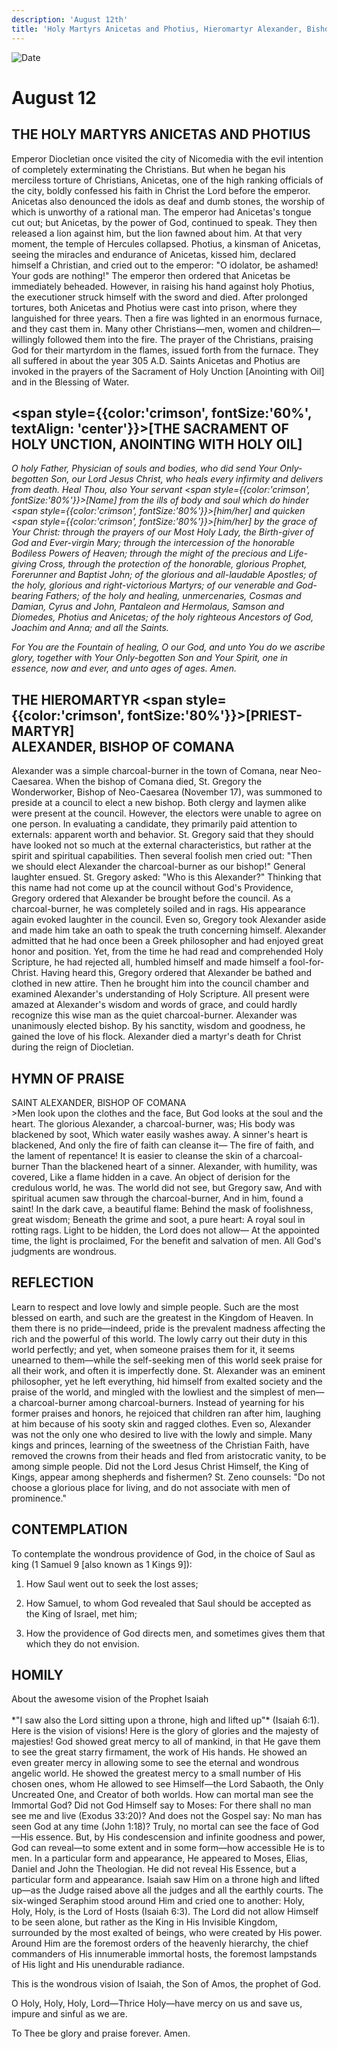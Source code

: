 ```yaml
---
description: 'August 12th'
title: 'Holy Martyrs Anicetas and Photius, Hieromartyr Alexander, Bishop of Comana'
---
```


<CustomPaginator />
<RunningHead />

<Image src="/title-imprint.png" height={68} width={50} alt="Date" className="title-imprint"/>

# <div id="date">August <Image className="four-dot" src="/four-dot.png" height={15} width={15} alt="" />12</div>

## THE HOLY MARTYRS ANICETAS AND PHOTIUS

Emperor Diocletian once visited the city of Nicomedia with the evil intention of completely exterminating the Christians. But when he began his merciless torture of Christians, Anicetas, one of the high ranking officials of the city, boldly confessed his faith in Christ the Lord before the emperor. Anicetas also denounced the idols as deaf and dumb stones, the worship of which is unworthy of a rational man. The emperor had Anicetas's tongue cut out; but Anicetas, by the power of God, continued to speak. They then released a lion against him, but the lion fawned about him. At that very moment, the temple of Hercules collapsed. Photius, a kinsman of Anicetas, seeing the miracles and endurance of Anicetas, kissed him, declared himself a Christian, and cried out to the emperor: "O idolator, be ashamed! Your gods are nothing!" The emperor then ordered that Anicetas be immediately beheaded. However, in raising his hand against holy Photius, the executioner struck himself with the sword and died. After prolonged tortures, both Anicetas and Photius were cast into prison, where they languished for three years. Then a fire was lighted in an enormous furnace, and they cast them in. Many other Christians—men, women and children—willingly followed them into the fire. The prayer of the Christians, praising God for their martyrdom in the flames, issued forth from the furnace. They all suffered in about the year 305 A.D. Saints Anicetas and Photius are invoked in the prayers of the Sacrament of Holy Unction [Anointing with Oil] and in the Blessing of Water.

## <span style={{color:'crimson', fontSize:'60%', textAlign: 'center'}}>[THE SACRAMENT OF HOLY UNCTION, ANOINTING WITH HOLY OIL]</span>

*O holy Father, Physician of souls and bodies, who did send Your Only-begotten Son, our Lord Jesus Christ, who heals every infirmity and delivers from death. Heal Thou, also Your servant <span style={{color:'crimson', fontSize:'80%'}}>[Name]</span> from the ills of body and soul which do hinder <span style={{color:'crimson', fontSize:'80%'}}>[him/her]</span> and quicken <span style={{color:'crimson', fontSize:'80%'}}>[him/her]</span> by the grace of Your Christ: through the prayers of our Most Holy Lady, the Birth-giver of God and Ever-virgin Mary; through the intercession of the honorable Bodiless Powers of Heaven; through the might of the precious and Life-giving Cross, through the protection of the honorable, glorious Prophet, Forerunner and Baptist John; of the glorious and all-laudable Apostles; of the holy, glorious and right-victorious Martyrs; of our venerable and God-bearing Fathers; of the holy and healing, unmercenaries, Cosmas and Damian, Cyrus and John, Pantaleon and Hermolaus, Samson and Diomedes, Photius and Anicetas; of the holy righteous Ancestors of God, Joachim and Anna; and all the Saints.*

*For You are the Fountain of healing, O our God, and unto You do we ascribe glory, together with Your Only-begotten Son and Your Spirit, one in essence, now and ever, and unto ages of ages. Amen.*

## THE HIEROMARTYR <span style={{color:'crimson', fontSize:'80%'}}>[PRIEST-MARTYR]</span><br />ALEXANDER, BISHOP OF COMANA

Alexander was a simple charcoal-burner in the town of Comana, near Neo-Caesarea. When the bishop of Comana died, St. Gregory the Wonderworker, Bishop of Neo-Caesarea (November 17), was summoned to preside at a council to elect a new bishop. Both clergy and laymen alike were present at the council. However, the electors were unable to agree on one person. In evaluating a candidate, they primarily paid attention to externals: apparent worth and behavior. St. Gregory said that they should have looked not so much at the external characteristics, but rather at the spirit and spiritual capabilities. Then several foolish men cried out: "Then we should elect Alexander the charcoal-burner as our bishop!" General laughter ensued. St. Gregory asked: "Who is this Alexander?" Thinking that this name had not come up at the council without God's Providence, Gregory ordered that Alexander be brought before the council. As a charcoal-burner, he was completely soiled and in rags. His appearance again evoked laughter in the council. Even so, Gregory took Alexander aside and made him take an oath to speak the truth concerning himself. Alexander admitted that he had once been a Greek philosopher and had enjoyed great honor and position. Yet, from the time he had read and comprehended Holy Scripture, he had rejected all, humbled himself and made himself a fool-for-Christ. Having heard this, Gregory ordered that Alexander be bathed and clothed in new attire. Then he brought him into the council chamber and examined Alexander's understanding of Holy Scripture. All present were amazed at Alexander's wisdom and words of grace, and could hardly recognize this wise man as the quiet charcoal-burner. Alexander was unanimously elected bishop. By his sanctity, wisdom and goodness, he gained the love of his flock. Alexander died a martyr's death for Christ during the reign of Diocletian.


## HYMN OF PRAISE
<div style={{textAlign:'center', color:'crimson', fontWeight:'bold'}}>
SAINT ALEXANDER, BISHOP OF COMANA
</div>
>Men look upon the clothes and the face,  
But God looks at the soul and the heart.  
The glorious Alexander, a charcoal-burner, was;  
His body was blackened by soot,  
Which water easily washes away.  
A sinner's heart is blackened,  
And only the fire of faith can cleanse it—  
The fire of faith, and the lament of repentance!  
It is easier to cleanse the skin of a charcoal-burner  
Than the blackened heart of a sinner.  
Alexander, with humility, was covered,  
Like a flame hidden in a cave.  
An object of derision for the credulous world, he was.  
The world did not see, but Gregory saw,  
And with spiritual acumen saw through the charcoal-burner,  
And in him, found a saint!  
In the dark cave, a beautiful flame:  
Behind the mask of foolishness, great wisdom;  
Beneath the grime and soot, a pure heart:  
A royal soul in rotting rags.  
Light to be hidden, the Lord does not allow—  
At the appointed time, the light is proclaimed,  
For the benefit and salvation of men.  
All God's judgments are wondrous.  


## REFLECTION

Learn to respect and love lowly and simple people. Such are the most blessed on earth, and such are the greatest in the Kingdom of Heaven. In them there is no pride—indeed, pride is the prevalent madness affecting the rich and the powerful of this world. The lowly carry out their duty in this world perfectly; and yet, when someone praises them for it, it seems unearned to them—while the self-seeking men of this world seek praise for all their work, and often it is imperfectly done. St. Alexander was an eminent philosopher, yet he left everything, hid himself from exalted society and the praise of the world, and mingled with the lowliest and the simplest of men—a charcoal-burner among charcoal-burners. Instead of yearning for his former praises and honors, he rejoiced that children ran after him, laughing at him because of his sooty skin and ragged clothes. Even so, Alexander was not the only one who desired to live with the lowly and simple. Many kings and princes, learning of the sweetness of the Christian Faith, have removed the crowns from their heads and fled from aristocratic vanity, to be among simple people. Did not the Lord Jesus Christ Himself, the King of Kings, appear among shepherds and fishermen? St. Zeno counsels: "Do not choose a glorious place for living, and do not associate with men of prominence."


## CONTEMPLATION

To contemplate the wondrous providence of God, in the choice of Saul as king (1 Samuel 9 [also known as 1 Kings 9]):

1. How Saul went out to seek the lost asses;

2. How Samuel, to whom God revealed that Saul should be accepted as the King of Israel, met him;

3. How the providence of God directs men, and sometimes gives them that which they do not envision.


## HOMILY
<div style={{textAlign:'center', color:'crimson', fontWeight:'bold'}}>
About the awesome vision of the Prophet Isaiah
</div>
<br />
<div style={{textAlign:'right'}}>
*"I saw also the Lord sitting upon a throne, high and lifted up"* (Isaiah 6:1).
</div>
Here is the vision of visions! Here is the glory of glories and the majesty of majesties! God showed great mercy to all of mankind, in that He gave them to see the great starry firmament, the work of His hands. He showed an even greater mercy in allowing some to see the eternal and wondrous angelic world. He showed the greatest mercy to a small number of His chosen ones, whom He allowed to see Himself—the Lord Sabaoth, the Only Uncreated One, and Creator of both worlds. How can mortal man see the Immortal God? Did not God Himself say to Moses: For there shall no man see me and live (Exodus 33:20)? And does not the Gospel say: No man has seen God at any time (John 1:18)? Truly, no mortal can see the face of God—His essence. But, by His condescension and infinite goodness and power, God can reveal—to some extent and in some form—how accessible He is to men. In a particular form and appearance, He appeared to Moses, Elias, Daniel and John the Theologian. He did not reveal His Essence, but a particular form and appearance. Isaiah saw Him on a throne high and lifted up—as the Judge raised above all the judges and all the earthly courts. The six-winged Seraphim stood around Him and cried one to another: Holy, Holy, Holy, is the Lord of Hosts (Isaiah 6:3). The Lord did not allow Himself to be seen alone, but rather as the King in His Invisible Kingdom, surrounded by the most exalted of beings, who were created by His power. Around Him are the foremost orders of the heavenly hierarchy, the chief commanders of His innumerable immortal hosts, the foremost lampstands of His light and His unendurable radiance.

This is the wondrous vision of Isaiah, the Son of Amos, the prophet of God.

O Holy, Holy, Holy, Lord—Thrice Holy—have mercy on us and save us, impure and sinful as we are.

To Thee be glory and praise forever. Amen.